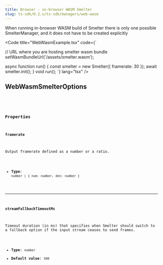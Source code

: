 ```yaml
---
title: Browser - in-browser WASM Smelter
slug: ts-sdk/0.2.x/ts-sdk/managers/web-wasm
---
```



When running in-browser WASM build of Smelter there is only one possible SmelterManager, and it
does not have to be created explicitly

<Code
  title="WebWasmExample.tsx"
  code={`

// URL where you are hosting smelter wasm bundle
setWasmBundleUrl('/assets/smelter.wasm');

async function run() {
const smelter = new Smelter({ framerate: 30 });
await smelter.init();
}
void run();
`}
  lang="tsx"
/>

## WebWasmSmelterOptions

<CollapsibleDetails summaryTitle="Type definitions" open>
  <Code
    code={`
type Framerate = {
  num: number;
  den: number;
};
type WebWasmSmelterOptions = {
  framerate?: Framerate | number;
  streamFallbackTimeoutMs?: number;
};
`}
    lang="tsx"
  />
</CollapsibleDetails>

### Properties

#### framerate

Output framerate defined as a number or a ratio.

* **Type**: `number | { num: number, den: number }`

***

#### streamFallbackTimeoutMs

Timeout duration (in ms) that specifies when Smelter should switch to a fallback option if the input stream ceases to send frames.

* **Type**: `number`
* **Default value**: `500`

